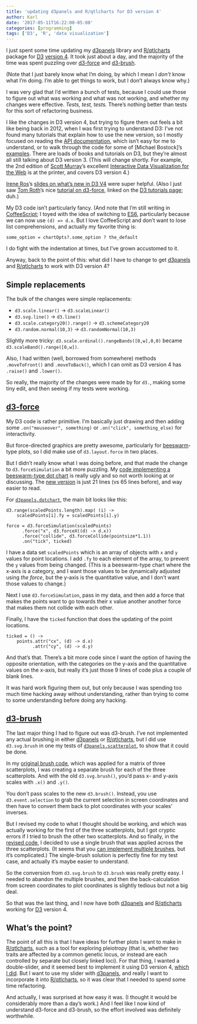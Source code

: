 ```yaml
---
title: 'updating d3panels and R/qtlcharts for D3 version 4'
author: Karl
date: '2017-05-11T16:22:00-05:00'
categories: [programming]
tags: ['D3', 'R', 'data visualization']
---
```


I just spent some time updating my
[d3panels](http://kbroman.org/d3panels) library and
[R/qtlcharts](http://kbroman.org/qtlcharts) package for
[D3](https://d3js.org) [version
4](https://github.com/d3/d3/blob/master/API.md). It took just about a
day, and the majority of the time was spent puzzling over
[d3-force](https://github.com/d3/d3/blob/master/API.md#forces-d3-force)
and
[d3-brush](https://github.com/d3/d3/blob/master/API.md#brushes-d3-brush).

(Note that I just barely know what I'm doing, by which I mean I _don't_
know what I'm doing. I'm able to get things to work, but I don't
always know why.)

I was very glad that I'd written a bunch of tests, because I could use
those to figure out what was working and what was not working, and
whether my changes were effective. _Tests, test, tests._ There's
nothing better than tests for this sort of refactoring business.

I like the changes in D3 version 4, but trying to figure them out
feels a bit like being back in 2012, when I was first trying to
understand D3: I've not found many tutorials that explain how to use
the new version, so I mostly focused on reading the [API
documentation](https://github.com/d3/d3/blob/master/API.md), which
isn't easy for me to understand, or to walk through the code for some
of [Michael Bostock]'s [examples](https://bl.ocks.org/mbostock). There
are loads of books and tutorials on D3, but they're almost all still
talking about D3 version 3. (This will change shortly. For example,
the 2nd edition of [Scott Murray](http://alignedleft.com/)'s
excellent [Interactive Data Visualization for the
Web](http://shop.oreilly.com/product/0636920037316.do) is at the
printer, and covers D3 version 4.)

[Irene Ros](http://www.ireneros.com/)'s [slides on what's new in D3
V4](https://iros.github.io/d3-v4-whats-new/#1) were super helpful.
(Also I just saw [Tom Roth](http://www.puzzlr.org/sample-page/)'s
nice [tutorial on
d3-force](http://www.puzzlr.org/force-graphs-with-d3/), linked on the
[D3 tutorials page](https://github.com/d3/d3/wiki/Tutorials); duh.)


My D3 code isn't particularly fancy. (And note that I'm still writing
in [CoffeeScript](http://coffeescript.org); I toyed with the idea of
switching to [ES6](https://www.ecma-international.org/ecma-262/6.0/),
particularly because we can now use `(d) => d.x`.
But I love CoffeeScript and don't want to lose list comprehensions,
and actually my favorite thing is:

```
some_option = chartOpts?.some_option ? the_default
```

I do fight with the indentation at times, but I've grown accustomed to
it.

Anyway, back to the point of this: what did I have to change to get
[d3panels](http://kbroman.org/d3panels) and
[R/qtlcharts](https://kbroman.org/qtlcharts) to work with D3 version
4?

## Simple replacements

The bulk of the changes were simple replacements:

- `d3.scale.linear()` →  `d3.scaleLinear()`
- `d3.svg.line()` → `d3.line()`
- `d3.scale.category20().range()` → `d3.schemeCategory20`
- `d3.random.normal(10,3)` → `d3.randomNormal(10,3)`

Slightly more tricky:
`d3.scale.ordinal().rangeBands([0,w],0,0)` became
`d3.scaleBand().range([0,w])`.

Also, I had written (well, borrowed from somewhere) methods
`.moveToFront()` and `.moveToBack()`, which I can omit as D3 version 4
has `.raise()` and `.lower()`.

So really, the majority of the changes were made by for `d3.`,
making some tiny edit, and then seeing if my tests were working.

## [d3-force](https://github.com/d3/d3/blob/master/API.md#forces-d3-force)

My D3 code is rather primitive. I'm basically just drawing and then
adding some `.on("mouseover", something)` or `.on("click",
something_else)` for interactivity.

But force-directed graphics are pretty awesome, particularly for
[beeswarm](http://www.cbs.dtu.dk/~eklund/beeswarm/)-type plots, so I
did make use of `d3.layout.force` in two places.

But I didn't really know what I was doing before, and that made the
change to `d3.forceSimulation` a bit more puzzling. My [code
implementing a beeswarm-type dot
chart](https://github.com/kbroman/d3panels/blob/1.1.4/src/dotchart.coffee#L181-L246)
is really ugly and so not worth looking at or discussing. The [new
version](https://github.com/kbroman/d3panels/blob/master/src/dotchart.coffee#L181-L201)
is just 21 lines (vs 65 lines before), and way easier to read.

For
[`d3panels.dotchart`](http://kbroman.org/d3panels/assets/test/dotchart/),
the main bit looks like this:

```
d3.range(scaledPoints.length).map( (i) ->
    scaledPoints[i].fy = scaledPoints[i].y)

force = d3.forceSimulation(scaledPoints)
      .force("x", d3.forceX((d) -> d.x))
      .force("collide", d3.forceCollide(pointsize*1.1))
      .on("tick", ticked)
```

I have a data set `scaledPoints` which is an array of objects with `x` and `y` values for
point locations. I add `.fy` to each element of the array, to prevent the
`y` values from being changed. (This is a beeswarm-type chart
where the x-axis is a category, and I want those values to be
dynamically adjusted using _the force_, but the y-axis is the
quantitative value, and I don't want those values to change.)

Next I use `d3.forceSimulation`, pass in my data, and then add a force
that makes the points want to go towards their x value another another
force that makes them not collide with each other.

Finally, I have the `ticked` function that does the updating of the
point locations.

```
ticked = () ->
    points.attr("cx", (d) -> d.x)
          .attr("cy", (d) -> d.y)
```

And that's that. There's a bit more code since I want the option of
having the opposite orientation, with the categories on the y-axis and
the quantitative values on the x-axis, but really it's just those 9
lines of code plus a couple of blank lines.

It was hard work figuring them out, but only because I was spending
too much time hacking away without understanding, rather than trying
to come to some understanding before doing any hacking.

## [d3-brush](https://github.com/d3/d3/blob/master/API.md#brushes-d3-brush)

The last major thing I had to figure out was d3-brush. I've not
implemented any actual brushing in either
[d3panels](http://kbroman.org/d3panels) or
[R/qtlcharts](http://kbroman.org/qtlcharts), but I did use
`d3.svg.brush` in one my tests of
[`d3panels.scatterplot`](http://kbroman.org/d3panels/assets/test/scatterplot/),
to show that it could be done.

In my [original brush
code](https://github.com/kbroman/d3panels/blob/1.1.4/test/scatterplot/test_scatterplot.coffee#L66-L99),
which was applied for a matrix of three scatterplots, I was creating a
separate brush for each of the three scatterplots. And with the old
`d3.svg.brush()`, you'd pass x- and y-axis scales with `.x()` and
`.y()`.

You don't pass scales to the new `d3.brush()`. Instead, you use
`d3.event.selection` to grab the current selection in screen
coordinates and then have to convert them back to plot coordinates
with your scales' inverses.

But I revised my code to what I thought should be working, and which
was actually working for the first of the three scatterplots, but I
got cryptic errors if I tried to brush the other two scatterplots.
And so finally, in the [revised
code](https://github.com/kbroman/d3panels/blob/master/test/scatterplot/test_scatterplot.coffee#L66-L102),
I decided to use a single brush that was applied across the three
scatterplots. (It seems that you [can implement multiple
brushes](http://bl.ocks.org/ludwigschubert/0236fa8594c4b02711b2606a8f95f605),
but it's complicated.) The single-brush solution is perfectly fine for
my test case, and actually it's maybe easier to understand.

So the conversion from `d3.svg.brush` to `d3.brush` was really pretty
easy. I needed to abandon the multiple brushes, and then the
back-calculation from screen coordinates to plot coordinates is
slightly tedious but not a big deal.

So that was the last thing, and I now have both [d3panels](http://kbroman.org/d3panels) and
[R/qtlcharts](http://kbroman.org/qtlcharts) working for
[D3](https://d3js.org) version 4.

## What's the point?

The point of all this is that I have ideas for further plots I want to
make in [R/qtlcharts](http://kbroman.org/qtlcharts), such as a tool
for exploring pleiotropy (that is, whether two traits are affected by
a common genetic locus, or instead are each controlled by separate but
closely linked loci). For that thing, I wanted a double-slider, and it
seemed best to implement it using D3 version 4, [which I
did](https://www.biostat.wisc.edu/~kbroman/D3/d3doubleslider/). But I
want to use my slider with [d3panels](http://kbroman.org/d3panels), and
really I want to incorporate it into
[R/qtlcharts](http://kbroman.org/qtlcharts), so it was clear that I
needed to spend some time refactoring.

And actually, I was surprised at how easy it was. (I thought it would
be considerably more than a day's work.)
And I feel like I now kind of understand d3-force and d3-brush, so the
effort involved was definitely worthwhile.

